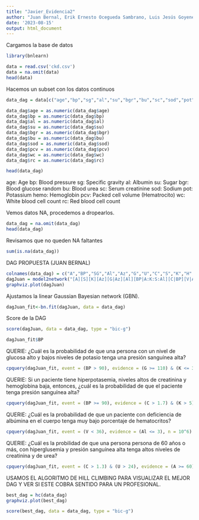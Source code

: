 ---
title: "Javier_Evidencia2"
author: "Juan Bernal, Erik Ernesto Ocegueda Sambrano, Luis Jesús Goyenechea Castillo, Paola Enríquez Reyes"
date: '2023-08-15'
output: html_document
---

Cargamos la base de datos
```{r}
library(bnlearn)

data = read.csv('ckd.csv')
data = na.omit(data)
head(data)
```

Hacemos un subset con los datos continuos
```{r}
data_dag = data[c("age","bp","sg","al","su","bgr","bu","sc","sod","pot","hemo","pcv","wc","rc")]

data_dag$age = as.numeric(data_dag$age)
data_dag$bp = as.numeric(data_dag$bp)
data_dag$al = as.numeric(data_dag$al)
data_dag$su = as.numeric(data_dag$su)
data_dag$bgr = as.numeric(data_dag$bgr)
data_dag$bu = as.numeric(data_dag$bu)
data_dag$sod = as.numeric(data_dag$sod)
data_dag$pcv = as.numeric(data_dag$pcv)
data_dag$wc = as.numeric(data_dag$wc)
data_dag$rc = as.numeric(data_dag$rc)

head(data_dag)
```
age: Age
bp: Blood pressure
sg: Specific gravity
al: Albumin
su: Sugar
bgr: Blood glucose random
bu: Blood urea
sc: Serum creatinine
sod: Sodium
pot: Potassium
hemo: Hemoglobin
pcv: Packed cell volume (Hematrocito)
wc: White blood cell count
rc: Red blood cell count

Vemos datos NA, procedemos a dropearlos.
```{r}
data_dag = na.omit(data_dag)
head(data_dag)
```

Revisamos que no queden NA faltantes
```{r}
sum(is.na(data_dag))
```

DAG PROPUESTA (JUAN BERNAL)
```{r}
colnames(data_dag) = c("A","BP","SG","Al","Az","G","U","C","S","K","H","V","GB","GR")
dagJuan = model2network("[A][S][K][Az][G|Az][Al][BP|A:K:S:Al][C|BP][V|A:GR][GB][GR|A][H|GR][U|BP][SG|G:S:U]")
graphviz.plot(dagJuan)
```

Ajustamos la linear Gaussian Bayesian network (GBN).
```{r}
dagJuan_fit<-bn.fit(dagJuan, data = data_dag)
```
Score de la DAG
```{r}
score(dagJuan, data = data_dag, type = "bic-g")
```

```{r}
dagJuan_fit$BP
```

QUERIE: ¿Cuál es la probabilidad de que una persona con un nivel de glucosa alto  y bajos niveles de potasio tenga una presión sanguínea alta?
```{r}
cpquery(dagJuan_fit, event = (BP > 90), evidence = (G >= 110) & (K <= 3.5), n = 10^6)
```

QUERIE: Si un paciente tiene hiperpotasemia, niveles altos de creatinina y hemoglobina baja, entonces, ¿cuál es la probabilidad de que el paciente tenga presión sanguínea alta?
```{r}
cpquery(dagJuan_fit, event = (BP >= 90), evidence = (C > 1.7) & (K > 5) & (H < 10), n = 10^6)
```

QUERIE: ¿Cuál es la probabilidad de que un paciente con deficiencia de albúmina en el cuerpo tenga muy bajo porcentaje de hematocritos?
```{r}
cpquery(dagJuan_fit, event = (V < 36), evidence = (Al <= 3), n = 10^6)
```

QUERIE: ¿Cuál es la probilidad de que una persona persona de 60 años o más, con hiperglusemia y presión sanguínea alta tenga altos niveles de creatinina y de urea?
```{r}
cpquery(dagJuan_fit, event = (C > 1.3) & (U > 24), evidence = (A >= 60) & (G > 99 ), n = 10^6)
```

USAMOS EL ALGORITMO DE HILL CLIMBING PARA VISUALIZAR EL MEJOR DAG Y VER SI ESTE COBRA SENTIDO PARA UN PROFESIONAL.
```{r}
best_dag = hc(data_dag)
graphviz.plot(best_dag)
```

```{r}
score(best_dag, data = data_dag, type = "bic-g")
```





